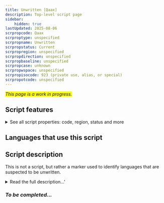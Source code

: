 ```yaml
---
title: Unwritten [Qaax]
description: Top-level script page
sidebar:
    hidden: true
lastUpdated: 2025-08-06
scrpropcode: Qaax
scrproptype: unspecified
scrpropname: Unwritten
scrpropstatus: Current
scrpropregion: unspecified
scrpropdirection: unspecified
scrpropbaseline: unspecified
scrpropcase: unknown
scrpropwspace: unspecified
scrpropisocode: 923 (private use, alias, or special)
scrpropotcode: unspecified
---
```


<span style='background-color:yellow'>_This page is a work in progress._</span>


## Script features

<details>
<summary> See all script properties: code, region, status and more</summary>
<ScriptInfo />
</details>

## Languages that use this script

<WsList script='Qaax' wsMax='5' />

## Script description

This is not a script, but rather a marker used to identify languages that are suspected to be unwritten.

<details><summary>Read the full description...'</summary>_Not yet available._</details>

### _To be completed..._

